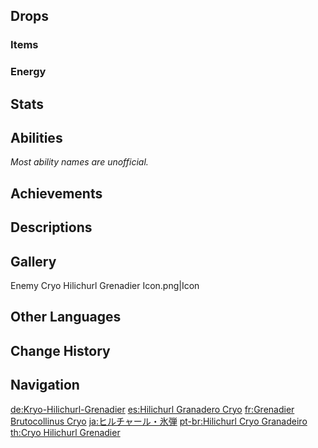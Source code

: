 {{Enemy Infobox
|image    = Enemy Hilichurl Cryo Grenadier.png
|family   = Hilichurls
|dmgtype  = Cryo
|weakpoint = yes
|type     = Common Enemies
|group    = Hilichurl Grenadiers
|location = [[Dragonspine]]
}}
{{Enemy Intro}}

==Drops==
===Items===
{{Drops Table|type=Hilichurls}}

===Energy===
{{Energy Drops
|hp1   = 60
|p1    = 1
|hp2   = 0
|p2    = 1
}}

==Stats==
{{Enemy Stats|hp_ratio=.8|atk_ratio=.9|hp_type=1}}

==Abilities==
''Most ability names are unofficial.''
{{Enemy Attacks
|name_1 = Cryo Slime Throw
|desc_1 = Digs a [[Cryo Slime]] out of the ground and throws it at the player, dealing '''100% ATK''' as {{Color|Cryo DMG}}. Staggering the Grenadier during this attack will knock the Cryo Slime out of its hands. A Cryo Slime knocked out of the Grenadier's hands will stay on the ground for a period of time before exploding and dealing '''100% ATK''' as {{Color|Cryo DMG}}.
*Although the Cryo Slime is highlighted as a {{Cryo}} entity under [[Elemental Sight]], it will not react with another element, neither will it cause a {{Cryo}} [[Elemental Absorption]] to occur.
|file_1_2 = Cryo Hilichurl Grenadier Cryo Slime Throw Staggered
|caption_1_2 = Staggered
|file_1_3 = Cryo Hilichurl Grenadier Cryo Slime Throw Staggered Explosion
|caption_1_3 = Fallen Slime Explosion
}}

==Achievements==
{{Achievement Topic Table|topic=Cryo Hilichurl Grenadier}}

==Descriptions==
{{Description|The primitive wandering inhabitants of Teyvat's wildernesses.<br>Hilichurls have discovered the use of [[Cryo Slime]]s in effectively keeping food fresh. Hilichurls have surprising amounts of wisdom in the practical use of Slimes, whether it be the use of Pyro and Cryo slimes to make Exploding Barrels, or the use of [[Anemo Slime]]s in vehicles... Perhaps this is their way of adapting to their hard lot in life.|[[Archive]]}}

==Gallery==
<gallery>
Enemy Cryo Hilichurl Grenadier Icon.png|Icon
</gallery>

==Other Languages==
{{Other Languages
|en      = Cryo Hilichurl Grenadier
|zhs     = 冰弹丘丘人
|zhs_rm  = Bīng Dàn Qiūqiū Rén
|zht     = 冰彈丘丘人
|zht_rm  = Bīng Dàn Qiūqiū Rén
|zh_tl   = Ice Grenade Hilichurl
|ja      = ヒルチャール・氷弾
|ja_rm   = Hiruchaaru - Hyoudan{{Assumed}}
|ja_tl   = Hilichurl - Ice Bullet
|ko      = 빙탄 츄츄족
|ko_tl   = Ice-bomb Hilichurl
|es      = Hilichurl Granadero Cryo
|es_tl   = Cryo Hilichurl Grenadier
|fr      = Grenadier Brutocollinus Cryo
|fr_tl   = Cryo {{Lex|Hilichurl|fr}} Grenadier
|ru      = Крио хиличурл-гренадёр
|ru_tl   = Cryo Hilichurl Grenadier
|th      = Cryo Hilichurl Grenadier
|vi      = Hilichurl Đạn Băng
|vi_tl   = Ice Grenade Hilichurl
|de      = Kryo-Hilichurl-Grenadier
|de_tl   = Cryo Hilichurl Grenadier
|id      = Cryo Hilichurl Grenadier
|pt      = Hilichurl Cryo Granadeiro
|pt_tl   = 
|tr      = Buz Dağ Yabanisi Bombacısı
|tr_tl   = {{Lex|Cryo|tr}} {{Lex|Hilichurl Grenadier|tr}}
|it      = Hilichurl granatiere di Cryo
|it_tl   = Cryo Hilichurl Grenadier
}}

==Change History==
{{Change History|1.2}}

==Navigation==
{{Enemy Navbox|type=Common}}

[[de:Kryo-Hilichurl-Grenadier]]
[[es:Hilichurl Granadero Cryo]]
[[fr:Grenadier Brutocollinus Cryo]]
[[ja:ヒルチャール・氷弾]]
[[pt-br:Hilichurl Cryo Granadeiro]]
[[th:Cryo Hilichurl Grenadier]]